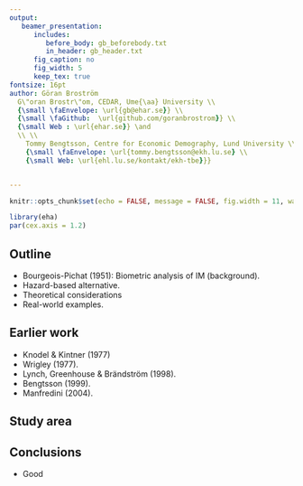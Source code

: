 ```yaml
---
output:
   beamer_presentation:
      includes:
         before_body: gb_beforebody.txt
         in_header: gb_header.txt
      fig_caption: no
      fig_width: 5
      keep_tex: true  
fontsize: 16pt
author: Göran Broström
  G\"oran Brostr\"om, CEDAR, Ume{\aa} University \\
  {\small \faEnvelope: \url{gb@ehar.se}} \\
  {\small \faGithub:  \url{github.com/goranbrostrom}} \\
  {\small Web : \url{ehar.se}} \and
  \\ \\
    Tommy Bengtsson, Centre for Economic Demography, Lund University \\
    {\small \faEnvelope: \url{tommy.bengtsson@ekh.lu.se} \\
    {\small Web: \url{ehl.lu.se/kontakt/ekh-tbe}}}


---
```


```r
knitr::opts_chunk$set(echo = FALSE, message = FALSE, fig.width = 11, warning = FALSE, comment = NA)

library(eha)
par(cex.axis = 1.2)
```

## Outline

*   Bourgeois-Pichat (1951): Biometric analysis of IM (background).
*   Hazard-based alternative.
*   Theoretical considerations
*   Real-world examples.

## Earlier work 

*   Knodel \& Kintner (1977) 
*   Wrigley (1977).
*   Lynch, Greenhouse \& Brändström (1998).
*   Bengtsson (1999).
*   Manfredini (2004).

## Study area

\includegraphics[width=0.9\textwidth]{myfigs/vb.png}



## Conclusions

*   Good